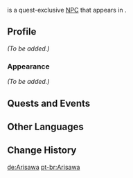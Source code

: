 {{Meta
<!-- REMOVE THIS TEMPLATE AFTER ADDING MISSING INFO -->
|missing_NPC_profile  = yes
}}
{{Character Infobox
|type             = Quest NPC
|image            = NPC Arisawa.png
|realname         = 
|region           = Inazuma
|location         = Inazuma
|affiliation      = Watatsumi Army
|title            = Sangonomiya Samurai
|voiceEN          = 
|voiceCN          = 
|voiceJP          = 
}}
{{Lang|'''Arisawa'''|ja=有澤|ja_rm=Arisawa}} is a quest-exclusive [[NPC]] that appears in {{Quest|Warriors' Dreams Like Spring Grass Renewing}}.
<!--
==Location==
<gallery>
NPC Location Arisawa.png|Arisawa's location
NPC Location Arisawa Context.png|Additional context
</gallery>
-->
==Profile==
''(To be added.)''

===Appearance===
''(To be added.)''

==Quests and Events==
{{Quests and Events}}

==Other Languages==
{{Other Languages
|default_hidden = 1
|en      = Arisawa
|zhs     = 有泽
|zhs_rm  = Yǒuzé
|zht     = 有澤
|zht_rm  = Yǒuzé
|ja      = 有澤
|ja_rm   = Arisawa
|ko      = //아리사와//
|es      = Arisawa
|fr      = Arisawa
|ru      = Арисава
|th      = Arisawa
|vi      = Arisawa
|de      = Arisawa
|id      = Arisawa
|pt      = Arisawa
|tr      = Arisawa
|it      = Arisawa
}}

==Change History==
{{Change History|2.1}}

[[de:Arisawa]]
[[pt-br:Arisawa]]